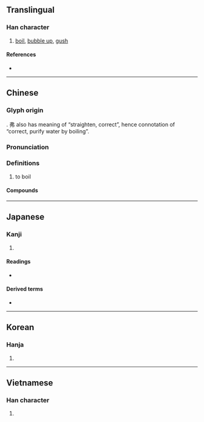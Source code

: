 {{character info/new}}
==Translingual==

===Han character===
{{Han char|rn=85|rad=水|as=05|sn=8|four=35127|canj=ELLN|ids=⿰氵弗}}

# [[boil]], [[bubble up]], [[gush]]

====References====
* {{Han ref|kx=0614.020|dkj=17251|dj=1007.060|hdz=31597.010|uh=6CB8|ud=27832|bh=AA6D|bd=43629}}

----

==Chinese==
{{zh-forms}}

===Glyph origin===
{{Han etym}}
{{Han compound|水|alt1=氵|t1=water|弗|ls=psc|c1=s|c2=p}}. 弗 also has meaning of “straighten, correct”, hence connotation of “correct, purify water by boiling”.

===Pronunciation===
{{zh-pron
|m=fèi
|c=fai3
|mn=qz,xm:hùi/qz,zz:pùi/tw:hut
|mn_note=hùi - literary (Quanzhou); pùi - vernacular (Quanzhou)
|mc=y
|oc=y
|cat=v
}}

===Definitions===
{{zh-hanzi}}

# to boil

====Compounds====
{{zh-der|人聲鼎沸|以指撓沸|以湯止沸|以湯沃沸|四海鼎沸|天下鼎沸|扇火止沸|抽薪止沸|揚湯止沸|救火揚沸|民怨沸騰|江翻海沸|沸反盈天|沸水|沸沸|沸沸揚揚|沸泉|沸涫|沸湯|沸然|沸熱|沸羹|沸騰|沸點|沸鼎|海沸山搖|海沸山裂|海沸江翻|海沸河翻|海沸波翻|煮沸|物論沸騰|物議沸騰|百沸湯|笙歌鼎沸|蜩沸|蜩螗沸羹|蟲鳴水沸|觱沸|麋沸|麋沸蟻動|麋沸蟻聚|麻沸|麻沸散|鼎沸|鼎沸不絕}}

----

==Japanese==

===Kanji===
{{ja-kanji|grade=c|rs=水05}}

# {{defn|lang=ja|sort=水05}}

====Readings====
* {{ja-readings|on=[[ふつ]] (futsu)|kun=[[わく]] (waku), [[わかす]] (wakasu)}}

====Derived terms====
* {{ja-r|沸かす|わかす}}

----

==Korean==

===Hanja===
{{ko-hanja|hangeul=[[비]], [[불]]|eumhun=|rv=bi, bul|mr=pi, pul|y=pi, pul}}

# {{defn|lang=ko|sort=水05}}

----

==Vietnamese==

===Han character===
{{vi-hantu|[[phí]], [[phất]]|rs=水05}}

# {{defn|lang=vi|sort=水05}}